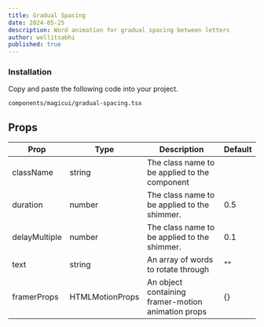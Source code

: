 ```yaml
---
title: Gradual Spacing
date: 2024-05-25
description: Word animation for gradual spacing between letters
author: wellitsabhi
published: true
---
```


<ComponentPreview name="gradual-spacing-demo" />

<Steps>

### Installation

Copy and paste the following code into your project.

```text
components/magicui/gradual-spacing.tsx
```

<ComponentSource name="gradual-spacing" />

</Steps>

## Props

| Prop          | Type            | Description                                        | Default |
| ------------- | --------------- | -------------------------------------------------- | ------- |
| className     | string          | The class name to be applied to the component      |         |
| duration      | number          | The class name to be applied to the shimmer.       | 0.5     |
| delayMultiple | number          | The class name to be applied to the shimmer.       | 0.1     |
| text          | string          | An array of words to rotate through                | ""      |
| framerProps   | HTMLMotionProps | An object containing framer-motion animation props | {}      |